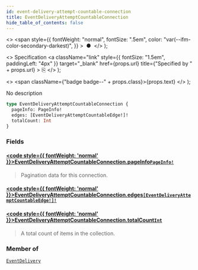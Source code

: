 ```yaml
---
id: event-delivery-attempt-countable-connection
title: EventDeliveryAttemptCountableConnection
hide_table_of_contents: false
---
```


  <>
    <span
      style={{
        fontWeight: "normal",
        fontSize: ".5em",
        color: "var(--ifm-color-secondary-darkest)",
      }}
    >
      &nbsp;●&nbsp;
    </span>
  </>
);

  <>
    Specification
    <a
      className="link"
      style={{ fontSize: "1.5em", paddingLeft: "4px" }}
      target="\_blank"
      href={props.url}
      title={"Specified by " + props.url}
    >
      ⎘
    </a>
  </>
);

  <>
    <span className={"badge badge--" + props.class}>{props.text}</span>
  </>
);

No description

```graphql
type EventDeliveryAttemptCountableConnection {
  pageInfo: PageInfo!
  edges: [EventDeliveryAttemptCountableEdge!]!
  totalCount: Int
}
```

### Fields

#### [<code style={{ fontWeight: 'normal' }}>EventDeliveryAttemptCountableConnection.<b>pageInfo</b></code>](#)<Bullet />[`PageInfo!`](../../../storefront/miscellaneous/objects/page-info) <Badge class="secondary" text="non-null"/> <Badge class="secondary" text="object"/>

> Pagination data for this connection.

#### [<code style={{ fontWeight: 'normal' }}>EventDeliveryAttemptCountableConnection.<b>edges</b></code>](#)<Bullet />[`[EventDeliveryAttemptCountableEdge!]!`](../../../storefront/miscellaneous/objects/event-delivery-attempt-countable-edge) <Badge class="secondary" text="non-null"/> <Badge class="secondary" text="object"/>

>

#### [<code style={{ fontWeight: 'normal' }}>EventDeliveryAttemptCountableConnection.<b>totalCount</b></code>](#)<Bullet />[`Int`](../../../storefront/miscellaneous/scalars/int) <Badge class="secondary" text="scalar"/>

> A total count of items in the collection.

### Member of

[`EventDelivery`](../../../storefront/miscellaneous/objects/event-delivery) <Badge class="secondary" text="object"/>
